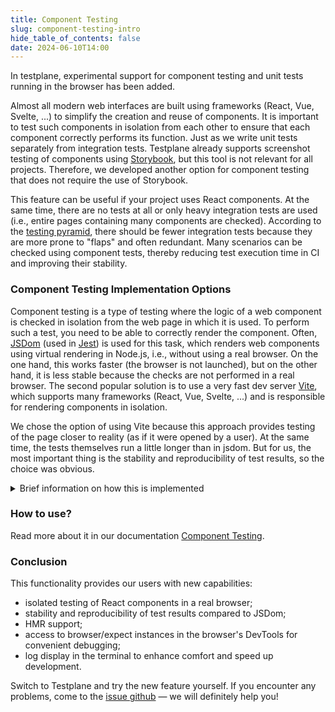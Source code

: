```yaml
---
title: Component Testing
slug: component-testing-intro
hide_table_of_contents: false
date: 2024-06-10T14:00
---
```



In testplane, experimental support for component testing and unit tests running in the browser has been added.

<!-- truncate -->

Almost all modern web interfaces are built using frameworks (React, Vue, Svelte, ...) to simplify the creation and reuse of components. It is important to test such components in isolation from each other to ensure that each component correctly performs its function. Just as we write unit tests separately from integration tests. Testplane already supports screenshot testing of components using [Storybook](https://storybook.js.org/), but this tool is not relevant for all projects. Therefore, we developed another option for component testing that does not require the use of Storybook.

This feature can be useful if your project uses React components. At the same time, there are no tests at all or only heavy integration tests are used (i.e., entire pages containing many components are checked). According to the [testing pyramid](https://martinfowler.com/articles/practical-test-pyramid.html), there should be fewer integration tests because they are more prone to "flaps" and often redundant. Many scenarios can be checked using component tests, thereby reducing test execution time in CI and improving their stability.

### Component Testing Implementation Options

Component testing is a type of testing where the logic of a web component is checked in isolation from the web page in which it is used. To perform such a test, you need to be able to correctly render the component. Often, [JSDom](https://github.com/jsdom/jsdom) (used in [Jest](https://jestjs.io/)) is used for this task, which renders web components using virtual rendering in Node.js, i.e., without using a real browser. On the one hand, this works faster (the browser is not launched), but on the other hand, it is less stable because the checks are not performed in a real browser. The second popular solution is to use a very fast dev server [Vite](https://vitejs.dev/), which supports many frameworks (React, Vue, Svelte, ...) and is responsible for rendering components in isolation.

We chose the option of using Vite because this approach provides testing of the page closer to reality (as if it were opened by a user). At the same time, the tests themselves run a little longer than in jsdom. But for us, the most important thing is the stability and reproducibility of test results, so the choice was obvious.

<details>
    <summary>Brief information on how this is implemented</summary>

    - when specifying the `testRunEnv: 'browser'` option in the Testplane config, a browser runner will be used, which launches Vite on localhost with a random free port (the user can set the required port in the Vite config). It is on this launched server that all user components will be rendered and all necessary commands/checks will be performed (i.e., directly inside the browser);
    - then the tests are read in Node.js, i.e., as it is done for integration tests. This is necessary for all plugins to work correctly (we are talking about event triggers when reading tests), as well as to be able to run tests from one file in parallel. If the test were read only in the browser context, it would be necessary to run absolutely all tests inside one file, and a critical failure in one of them would lead to the stopping of all subsequent ones. That is, at this stage, we understand which tests need to be run;
    - after that, as usual, the necessary browsers are launched, and the tests are run in them. Each test, before executing user code, navigates to the launched Vite server. When such a request is made, a special index.html is generated, into which all necessary libraries are loaded:
    - mocha — for reading tests;
    - webdriverio — for using the browser instance inside the browser itself;
    - expect — for performing checks;
    - and other internal modules necessary for correct operation.
    - when opening index.html from Vite, the browser establishes a websocket connection with the Testplane master process to exchange the necessary data. For example, if the construct `await browser.$("body").assertView("plain", "body")` is called in the browser, it is obvious that it cannot be executed in the browser itself, as access to the file system is required inside `assertView`. Therefore, the execution of this command is sent to the Testplane master, which in turn sends it to the worker in which this test is running. And it is the worker that executes the command passed to it. When the result is obtained, it is sent back to the browser in the same way. All communication is implemented using the [socket.io](https://socket.io/) library;
    - after that, the specified test begins to run in the browser, which returns the result to the Node.js process upon completion.

</details>

### How to use?

Read more about it in our documentation <a href="/docs/v8/guides/component-testing">Component Testing</a>.

### Conclusion

This functionality provides our users with new capabilities:

-   isolated testing of React components in a real browser;
-   stability and reproducibility of test results compared to JSDom;
-   HMR support;
-   access to browser/expect instances in the browser's DevTools for convenient debugging;
-   log display in the terminal to enhance comfort and speed up development.

Switch to Testplane and try the new feature yourself. If you encounter any problems, come to the [issue github](https://github.com/gemini-testing/testplane/issues) — we will definitely help you!
